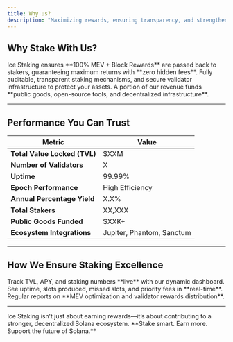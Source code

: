 ```yaml
---
title: Why us?
description: "Maximizing rewards, ensuring transparency, and strengthening the Solana ecosystem."
---
```


<Hero title="Why Ice Staking?" subtitle="Maximize your rewards, contribute to decentralization, and support open-source innovation." />

## **Why Stake With Us?**

<CardGroup cols={2}>
  <Card title="Maximized Staking Rewards" icon="coins">
    Ice Staking ensures **100% MEV + Block Rewards** are passed back to stakers, guaranteeing maximum returns with **zero hidden fees**.
  </Card>
  <Card title="Transparent & Secure" icon="shield-check">
    Fully auditable, transparent staking mechanisms, and secure validator infrastructure to protect your assets.
  </Card>
  <Card title="Supporting Open-Source Development" icon="code">
    A portion of our revenue funds **public goods, open-source tools, and decentralized infrastructure**.
  </Card>
</CardGroup>

---

## **Performance You Can Trust**

| Metric                      | Value                      |
|-----------------------------|---------------------------|
| **Total Value Locked (TVL)** | $XXM                      |
| **Number of Validators**     | X                         |
| **Uptime**                   | 99.99%                    |
| **Epoch Performance**        | High Efficiency           |
| **Annual Percentage Yield**  | X.X%                      |
| **Total Stakers**           | XX,XXX                    |
| **Public Goods Funded**      | $XXK+                     |
| **Ecosystem Integrations**   | Jupiter, Phantom, Sanctum |

---

## **How We Ensure Staking Excellence**

<AccordionGroup>
  <Accordion title="Real-Time Staking Insights">
    Track TVL, APY, and staking numbers **live** with our dynamic dashboard.
  </Accordion>
  <Accordion title="Validator Performance Metrics">
    See uptime, slots produced, missed slots, and priority fees in **real-time**.
  </Accordion>
  <Accordion title="Transparent Reports">
    Regular reports on **MEV optimization and validator rewards distribution**.
  </Accordion>
</AccordionGroup>

---

<Callout type="success">
Ice Staking isn’t just about earning rewards—it’s about contributing to a stronger, decentralized Solana ecosystem. **Stake smart. Earn more. Support the future of Solana.**
</Callout>